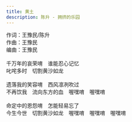```yaml
---
title: 黄土
description: 陈升 - 拥挤的乐园
---
```


作词：王豫民/陈升<br />作曲：王豫民<br />编曲：王豫民<br /><br />千万年的哀荣唷　谁能忍心记忆<br />叱咤多时　切割黄沙如龙<br /><br />遗落我的笑容唷　西风凛冽吹过<br />不再饮我　流向东方的血　喔嘿唷　喔嘿唷<br /><br />命定中的恩怨唷　怎能轻易忘了<br />今生今世　切割黄沙如龙　喔嘿唷　喔嘿唷　喔嘿唷